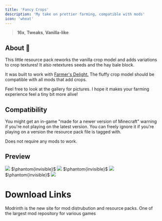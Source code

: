 ---
title: 'Fancy Crops'
description: 'My take on prettier farming, compatible with mods'
icon: 'wheat'
---

> <Icon icon="display" iconType="regular" /> **16x**, <Icon icon="pen-to-square" iconType="solid" /> **Tweaks**, <Icon icon="ice-cream" iconType="regular" /> **Vanilla-like**

## About 🌾
This little resource pack reworks the vanilla crop model and adds variations to crop textures! It also retextures seeds and the hay bale block.

It was built to work with [Farmer's Delight.](https://modrinth.com/mod/farmers-delight) The fluffy crop model should be compatible with all mods that add crops.

Feel free to look at the gallery for pictures. I hope it makes your farming experience feel a tiny bit more alive!

## Compatibility
You might get an in-game "made for a newer version of Minecraft" warning if you're not playing on the latest version. You can freely ignore it if you're playing on a version the resource pack file is tagged with.

Does not require any mods to work.

## Preview
<Frame><img NoZoom src="https://cdn.modrinth.com/data/UGEVQ6t9/images/1ab4422225a47fd6c9e3012fa59e34e4842b2eeb.jpeg"/></Frame>
$\phantom{invisible}$
<Frame><img NoZoom src="https://cdn.modrinth.com/data/UGEVQ6t9/images/40bacc19617b3357be524fee1897dc3121f6a4e8.jpeg"/></Frame>
$\phantom{invisible}$
<Frame><img NoZoom src="https://cdn.modrinth.com/data/UGEVQ6t9/images/45d71873a0d2c636f7507e8739b9196c3eb73bba.jpeg"/></Frame>
$\phantom{invisible}$
<Frame><img NoZoom src="https://cdn.modrinth.com/data/UGEVQ6t9/images/1c882fcb22d38019b5f540a494fc58cb47eb7bb3.jpeg"/></Frame>

# Download Links

<CardGroup cols={2}>
  <Card 
    title="Modrinth Download Link"
    icon= "download"
    href="https://modrinth.com/resourcepack/fancy-crops"
  >
    Modrinth is the new site for mod distrubution and resource packs.
  </Card>
  <Card
    title="Curseforge Download Link"
    icon="download"
    href="https://www.curseforge.com/minecraft/texture-packs/fancy-crops"
  >
    One of the largest mod repository for various games
  </Card>
</CardGroup>